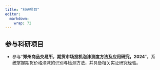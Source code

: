 ```yaml
---
title: "科研项目"
editor: 
  markdown: 
    wrap: 72
---
```


## 参与科研项目
- 参与“**郑州商品交易所，期货市场投机泡沫测度方法及应用研究，2024**”，系统掌握期货价格泡沫的识别与检测方法，并具备相关实证研究经验。
